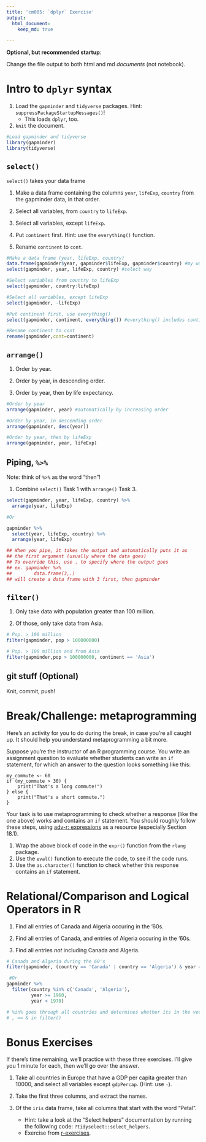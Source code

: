```yaml
---
title: 'cm005: `dplyr` Exercise'
output:
  html_document:
    keep_md: true
  
---
```


**Optional, but recommended startup**:

Change the file output to both html and md _documents_ (not notebook).

# Intro to `dplyr` syntax

1. Load the `gapminder` and `tidyverse` packages. Hint: `suppressPackageStartupMessages()`!
    - This loads `dplyr`, too.
2. `knit` the document. 

```r
#Load gapminder and tidyverse
library(gapminder)
library(tidyverse)
```


## `select()`
`select()` takes your data frame

1. Make a data frame containing the columns `year`, `lifeExp`, `country` from the gapminder data, in that order.

2. Select all variables, from `country` to `lifeExp`. 

3. Select all variables, except `lifeExp`.

4. Put `continent` first. Hint: use the `everything()` function.

5. Rename `continent` to `cont`.

```r
#Make a data frame (year, lifeExp, country)
data.frame(gapminder$year, gapminder$lifeExp, gapminder$country) #my way
select(gapminder, year, lifeExp, country) #select way

#Select variables from country to lifeExp
select(gapminder, country:lifeExp)

#Select all variables, except lifeExp
select(gapminder, -lifeExp)

#Put continent first, use everything()
select(gapminder, continent, everything()) #everything() includes continent but removes the redundancy

#Rename continent to cont
rename(gapminder,cont=continent)

```


## `arrange()`

1. Order by year.

2. Order by year, in descending order.

3. Order by year, then by life expectancy.

```r
#Order by year
arrange(gapminder, year) #automatically by increasing order

#Order by year, in descending order
arrange(gapminder, desc(year))

#Order by year, then by lifeExp
arrange(gapminder, year, lifeExp)

```


## Piping, `%>%`

Note: think of `%>%` as the word "then"!

1. Combine `select()` Task 1 with `arrange()` Task 3.

```r
select(gapminder, year, lifeExp, country) %>% 
  arrange(year, lifeExp)

#Or

gapminder %>% 
  select(year, lifeExp, country) %>% 
  arrange(year, lifeExp)

## When you pipe, it takes the output and automatically puts it as 
## the first argument (usually where the data goes)
## To override this, use . to specify where the output goes
## ex. gapminder %>% 
##        data.frame(3,.) 
## will create a data frame with 3 first, then gapminder

```


## `filter()`

1. Only take data with population greater than 100 million.

2. Of those, only take data from Asia.

```r
# Pop. > 100 million
filter(gapminder, pop > 100000000)

# Pop. > 100 million and from Asia
filter(gapminder,pop > 100000000, continent == 'Asia')

```


## git stuff (Optional)

Knit, commit, push!

# Break/Challenge: metaprogramming

Here's an activity for you to do during the break, in case you're all caught up. It should help you understand metaprogramming a bit more.

Suppose you're the instructor of an R programming course. You write an assignment question to evaluate whether students can write an `if` statement, for which an answer to the question looks something like this:

```
my_commute <- 60
if (my_commute > 30) {
    print("That's a long commute!")
} else {
    print("That's a short commute.")
}
```

Your task is to use metaprogramming to check whether a response (like the one above) works and contains an `if` statement. You should roughly follow these steps, using [adv-r: expressions](https://adv-r.hadley.nz/expressions.html) as a resource (especially Section 18.1).

1. Wrap the above block of code in the `expr()` function from the `rlang` package.
2. Use the `eval()` function to execute the code, to see if the code runs.
3. Use the `as.character()` function to check whether this response contains an `if` statement.

# Relational/Comparison and Logical Operators in R

1. Find all entries of Canada and Algeria occuring in the '60s. 

2. Find all entries of Canada, and entries of Algeria occuring in the '60s. 
3. Find all entries _not_ including Canada and Algeria.

```r
# Canada and Algeria during the 60's
filter(gapminder, (country == 'Canada' | country == 'Algeria') & year >= 1960 & year < 1970)

 #Or 
gapminder %>% 
  filter(country %in% c('Canada', 'Algeria'), 
         year >= 1960, 
         year < 1970)

# %in% goes through all countries and determines whether its in the vector
# , == & in filter()

```


# Bonus Exercises

If there's time remaining, we'll practice with these three exercises. I'll give you 1 minute for each, then we'll go over the answer.

1. Take all countries in Europe that have a GDP per capita greater than 10000, and select all variables except `gdpPercap`. (Hint: use `-`).

2. Take the first three columns, and extract the names.

3. Of the `iris` data frame, take all columns that start with the word "Petal". 
    - Hint: take a look at the "Select helpers" documentation by running the following code: `?tidyselect::select_helpers`.
    - Exercise from [r-exercises](https://www.r-exercises.com/2017/10/19/dplyr-basic-functions-exercises/).
